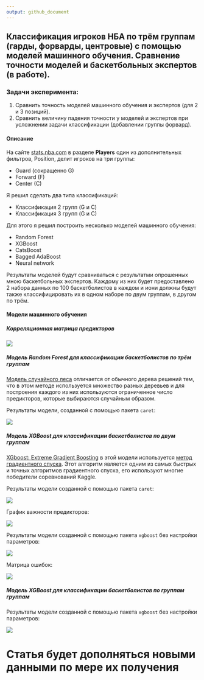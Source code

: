 ```yaml
---
output: github_document
---
```


## Классификация игроков НБА по трём группам (гарды, форварды, центровые) с помощью моделей машинного обучения. Сравнение точности моделей и баскетбольных экспертов (в работе).

### Задачи эксперимента:

1. Сравнить точность моделей машинного обучения и экспертов (для 2 и 3 позиций).
2. Сравнить величину падения точности у моделей и экспертов при усложнении задачи классификации (добавлении группы форвард).

#### Описание

На сайте [stats.nba.com](https://stats.nba.com) в разделе **Players** один из дополнительных фильтров, Position, делит игроков на три группы:

* Guard (сокращенно G)
* Forward (F)
* Center (C)

Я решил сделать два типа классификаций:

* Классификация 2 групп (G и C)
* Классификация 3 групп (G и С)

Для этого я решил построить несколько моделей машинного обучения:

* Random Forest
* XGBoost
* CatsBoost
* Bagged AdaBoost
* Neural network

Результаты моделей будут сравниваться с результатми опрошенных мною баскетбольных экспертов. Каждому из них будет предоставлено 2 набора данных по 100 баскетболистов в каждом и иони должны будут также классифицировать их в одном наборе по двум группам, в другом по трём.

#### Модели машинного обучения

##### Корреляционная матрица предикторов

![](C:/Users/Мама/Desktop/Rplot.jpeg)

##### Модель Random Forest для классификации баскетболистов по трём группам

[Модель случайного леса](https://ru.wikipedia.org/wiki/Random_forest) отличается от обычного дерева решений тем, что в этом методе используется множество разных деревьев и для построения каждого из них используются ограниченное число предикторов, которые выбираются случайным образом.

Результаты модели, созданной с помощью пакета ```caret```:

![](C:/Users/Мама/Desktop/rf3.bmp)

##### Модель XGBoost для классификации баскетболистов по двум группам

[XGboost: Extreme Gradient Boosting](https://cran.r-project.org/web/packages/xgboost/index.html) в этой модели используется [метод градиентного спуска](http://www.machinelearning.ru/wiki/index.php?title=Метод_градиентного_спуска). Этот алгоритм является одним из самых быстрых и точных алгоритмов градиентного спуска, его используют многие победители соревнований Kaggle.

Результаты модели созданной с помощью пакета ```caret```:

![](C:/Users/Мама/Desktop/xg2.bmp)

График важности предикторов:

![](C:/Users/Мама/Desktop/Rplot01.jpeg)

Результаты модели созданной с помощью пакета ```xgboost``` без настройки параметров:

![](C:/Users/Мама/Desktop/xg22.bmp)

Матрица ошибок:

![](C:/Users/Мама/Desktop/Rplot02.jpeg)

##### Модель XGBoost для классификации баскетболистов по группам группам

Результаты модели созданной с помощью пакета ```xgboost``` без настройки параметров:

![](C:/Users/Мама/Desktop/xg3.bmp)

# Статья будет дополняться новыми данными по мере их получения
